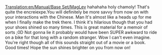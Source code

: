 [[Translation:en/Manual/Base Set/MagLev]]
hahahaha holy chamoly! That's quite the encreiexpe.You will definitely be more savvy from now on with your interactions with the Chinese. Man It's almost like a heads up for me when I finally make the trek there. I think it's hilarious though that you had your shoes shined so many times. This is great material for a memoir of sorts ;0D Not gonna lie it probably would have been SUPER awkward to ride on a bike for that long with a random stranger. Wow I can't even imagine. You're right though all of this sounds straight out of a movie or a book. Good times! Hope the sun shines brighter on you from now on!